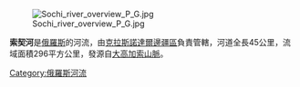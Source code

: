 [[Image:Sochi_river_overview_P_G.jpg|thumb]]

'''索契河'''是[[俄羅斯|俄羅斯]]的河流，由[[克拉斯諾達爾邊疆區|克拉斯諾達爾邊疆區]]負責管轄，河道全長45公里，流域面積296平方公里，發源自[[大高加索山脈|大高加索山脈]]。

{{coord|43|35|00|N|39|42|53|E|region:RU-KDA_type:waterbody_source:kolossus-dewiki|display=title}}

{{Russia-geo-stub}}
[[Category:俄羅斯河流|Category:俄羅斯河流]]